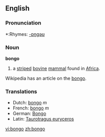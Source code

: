 ==English==

===Pronunciation===
*:Rhymes: [[Rhymes:English:-ɒŋɡəʊ|-ɒŋɡəʊ]]

===Noun===
'''bongo'''

# a [[stripe]]d [[bovine]] [[mammal]] found in [[Africa]].
Wikipedia has an article on the [[w:Bongo (antelope)|bongo]].
===Translations===
*Dutch: [[bongo]] ''m''
*French: [[bongo]] ''m''
*German: [[Bongo]]
*Latin: [[Taurotragus euryceros]]

[[vi:bongo]]
[[zh:bongo]]